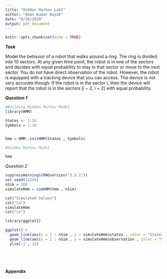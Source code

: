 ```yaml
---
title: "Hidden Markov Lab2"
author: "Aman Kumar Nayak"
date: "9/20/2020"
output: pdf_document
---
```


```r
knitr::opts_chunk$set(echo = TRUE)
```


***Task***

Model the behavior of a robot that walks around a ring. The ring is divided into 10 sectors. At any given time point, the robot is in one of the sectors and decides with equal probability to stay in that sector or move to the next sector. You do not have direct observation of the robot. However, the robot is equipped with a tracking device that you can access. The device is not very accurate though: If the robot is in the sector i, then the device will report that the robot is in the sectors [i − 2, i + 2] with equal probability.


***Question 1***

```r
#Building Hidden Markov Model 
library(HMM)

States =  1:10
Symbols = 1:10


hmm = HMM::initHMM(States , Symbols)
```


```r
#Hidden Markov Model

hmm

```
*Question 2*
```r
suppressWarnings(RNGversion("3.5.1"))
set.seed(12345)
nSim = 100
simulateHmm = simHMM(hmm , nSim)
```

```r

cat("Simulated Values")
cat("\n")
simulateHmm
cat("\n")
```

```r
library(ggplot2)

ggplot() + 
  geom_line(aes(x = 1 : nSim , y = simulateHmm$states , color = "States"))+
  geom_line(aes(x = 1 : nSim , y = simulateHmm$observation , color = "Observations"))+
  ylim(-1 , 12)
  
```

```r

```


```r

```


```r

```

**Appendix**
```r
```